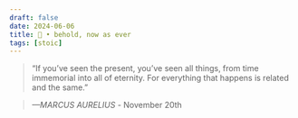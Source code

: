 ```yaml
---
draft: false 
date: 2024-06-06
title: 🗿 • behold, now as ever
tags: [stoic]
---
```


>  “If you’ve seen the present, you’ve seen all things, from time immemorial into all of eternity. For everything that happens is related and the same.”

> *—MARCUS AURELIUS* - November 20th